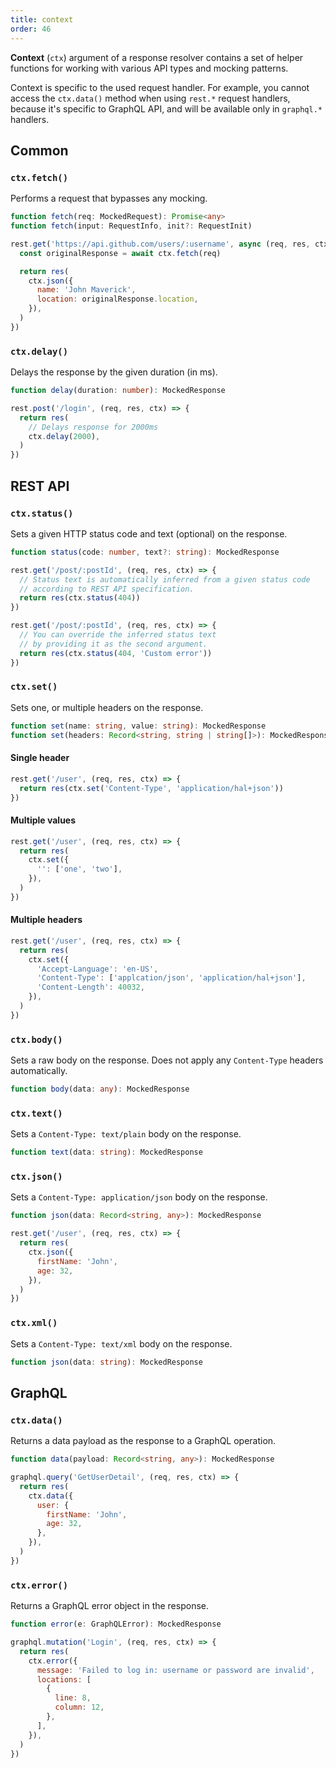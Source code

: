 ```yaml
---
title: context
order: 46
---
```


**Context** (`ctx`) argument of a response resolver contains a set of helper functions for working with various API types and mocking patterns.

Context is specific to the used request handler. For example, you cannot access the `ctx.data()` method when using `rest.*` request handlers, because it's specific to GraphQL API, and will be available only in `graphql.*` handlers.

## Common

### `ctx.fetch()`

Performs a request that bypasses any mocking.

```ts
function fetch(req: MockedRequest): Promise<any>
function fetch(input: RequestInfo, init?: RequestInit)
```

```js showLineNumbers focusedLines=2
rest.get('https://api.github.com/users/:username', async (req, res, ctx) => {
  const originalResponse = await ctx.fetch(req)

  return res(
    ctx.json({
      name: 'John Maverick',
      location: originalResponse.location,
    }),
  )
})
```

### `ctx.delay()`

Delays the response by the given duration (in ms).

```ts
function delay(duration: number): MockedResponse
```

```js showLineNumbers  focusedLines=3-4
rest.post('/login', (req, res, ctx) => {
  return res(
    // Delays response for 2000ms
    ctx.delay(2000),
  )
})
```

## REST API

### `ctx.status()`

Sets a given HTTP status code and text (optional) on the response.

```ts
function status(code: number, text?: string): MockedResponse
```

```js showLineNumbers focusedLines=2-4
rest.get('/post/:postId', (req, res, ctx) => {
  // Status text is automatically inferred from a given status code
  // according to REST API specification.
  return res(ctx.status(404))
})
```

```js showLineNumbers focusedLines=2-4
rest.get('/post/:postId', (req, res, ctx) => {
  // You can override the inferred status text
  // by providing it as the second argument.
  return res(ctx.status(404, 'Custom error'))
})
```

### `ctx.set()`

Sets one, or multiple headers on the response.

```ts
function set(name: string, value: string): MockedResponse
function set(headers: Record<string, string | string[]>): MockedResponse
```

#### Single header

```js showLineNumbers focusedLines=2
rest.get('/user', (req, res, ctx) => {
  return res(ctx.set('Content-Type', 'application/hal+json'))
})
```

#### Multiple values

```js showLineNumbers focusedLines=3-5
rest.get('/user', (req, res, ctx) => {
  return res(
    ctx.set({
      '': ['one', 'two'],
    }),
  )
})
```

#### Multiple headers

```js showLineNumbers focusedLines=3-6
rest.get('/user', (req, res, ctx) => {
  return res(
    ctx.set({
      'Accept-Language': 'en-US',
      'Content-Type': ['applcation/json', 'application/hal+json'],
      'Content-Length': 40032,
    }),
  )
})
```

### `ctx.body()`

Sets a raw body on the response. Does not apply any `Content-Type` headers automatically.

```ts
function body(data: any): MockedResponse
```

### `ctx.text()`

Sets a `Content-Type: text/plain` body on the response.

```ts
function text(data: string): MockedResponse
```

### `ctx.json()`

Sets a `Content-Type: application/json` body on the response.

```ts
function json(data: Record<string, any>): MockedResponse
```

```js showLineNumbers focusedLines=3-6
rest.get('/user', (req, res, ctx) => {
  return res(
    ctx.json({
      firstName: 'John',
      age: 32,
    }),
  )
})
```

### `ctx.xml()`

Sets a `Content-Type: text/xml` body on the response.

```ts
function json(data: string): MockedResponse
```

## GraphQL

### `ctx.data()`

Returns a data payload as the response to a GraphQL operation.

```ts
function data(payload: Record<string, any>): MockedResponse
```

```js showLineNumbers focusedLines=3-8
graphql.query('GetUserDetail', (req, res, ctx) => {
  return res(
    ctx.data({
      user: {
        firstName: 'John',
        age: 32,
      },
    }),
  )
})
```

### `ctx.error()`

Returns a GraphQL error object in the response.

```ts
function error(e: GraphQLError): MockedResponse
```

```js showLineNumbers focusedLines=3-11
graphql.mutation('Login', (req, res, ctx) => {
  return res(
    ctx.error({
      message: 'Failed to log in: username or password are invalid',
      locations: [
        {
          line: 8,
          column: 12,
        },
      ],
    }),
  )
})
```
